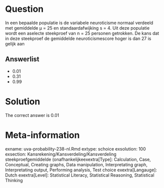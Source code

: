 Question
========

In een bepaalde populatie is de variabele neuroticisme normaal verdeeld met gemiddelde µ = 25 en standaardafwijking s = 4. Uit deze populatie wordt een aselecte steekproef van n = 25 personen getrokken. De kans dat in deze steekproef de gemiddelde neuroticismescore hoger is dan 27 is gelijk aan 

Answerlist
----------
* 0.01
* 0.31
* 0.99

Solution
========

The correct answer is  0.01 

Meta-information
================
exname: uva-probability-238-nl.Rmd 
extype: schoice 
exsolution: 100 
exsection: Kansrekening/Kansverdeling/Kansverdeling steekproefgemiddelde (onafhankelijkeexextra[Type]: Calculation, Case, Conceptual, Creating graphs, Data manipulation, Interpretating graph, Interpretating output, Performing analysis, Test choice 
exextra[Langauge]: Dutch 
exextra[Level]: Statistical Literacy, Statistical Reasoning, Statistical Thinking 
